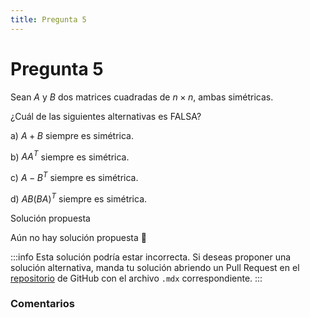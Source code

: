 ```yaml
---
title: Pregunta 5
---
```



# Pregunta 5

Sean $A$ y $B$ dos matrices cuadradas de $n \times n$, ambas simétricas.

¿Cuál de las siguientes alternativas es FALSA?

a) $A+B$ siempre es simétrica.

b) $A A^T$ siempre es simétrica.

c) $A-B^T$ siempre es simétrica.

d) $A B(B A)^T$ siempre es simétrica.

<MDXDetails>
<summary>Solución propuesta</summary>

Aún no hay solución propuesta 🥲

:::info
Esta solución podría estar incorrecta. Si deseas proponer una solución alternativa, manda tu solución abriendo
un Pull Request en el [repositorio](https://github.com/crow-rojas/apuntes-fundamentals/pulls) de GitHub con el archivo
`.mdx` correspondiente.
:::

</MDXDetails>

### Comentarios

<Disqus
  url="https://crow-rojas.github.io/apuntes-fundamentals/docs/mathematics/linear-algebra/exercises/2019-2/p05"
  identifier="docs/mathematics/linear-algebra/exercises/2019-2/p05"
  title="2019-2 Álgebra Lineal - Pregunta 05"
/>
